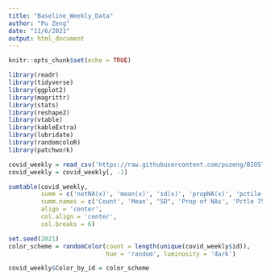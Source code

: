 ```yaml
---
title: "Baseline_Weekly_Data"
author: "Pu Zeng"
date: "11/6/2021"
output: html_document
---
```


```r
knitr::opts_chunk$set(echo = TRUE)
```

```r
library(readr)
library(tidyverse)
library(ggplot2)
library(magrittr)
library(stats)
library(reshape2)
library(vtable)
library(kableExtra)
library(lubridate)
library(randomcoloR)
library(patchwork)
```

```r
covid_weekly = read_csv('https://raw.githubusercontent.com/puzeng/BIOSTAT707_Course_Project/main/covid_weekly.csv')
covid_weekly = covid_weekly[, -1]
```


```r
sumtable(covid_weekly,
         summ = c('notNA(x)', 'mean(x)', 'sd(x)', 'propNA(x)', 'pctile(x)[75]', 'max(x)'),
         summ.names = c('Count', 'Mean', "SD", 'Prop of NAs', 'Pctle 75', 'Max'),
         align = 'center',
         col.align = 'center',
         col.breaks = 6)
```


```r
set.seed(2021)
color_scheme = randomColor(count = length(unique(covid_weekly$id)),
                           hue = 'random', luminosity = 'dark')

covid_weekly$Color_by_id = color_scheme
```





